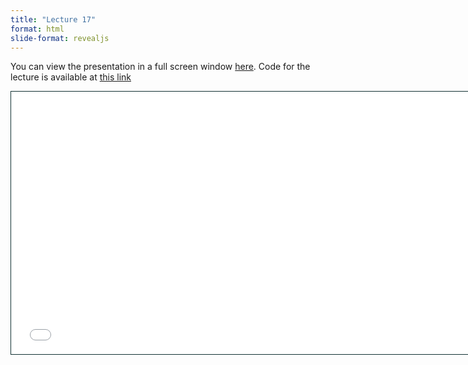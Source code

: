 ```yaml
---
title: "Lecture 17"
format: html
slide-format: revealjs
---
```


You can view the presentation in a full screen window [here](raw_slides/slides_17.html){target="_blank"}.
Code for the lecture is available at [this link](../lectures/lecture17.qmd)

<div>

```{=html}
<iframe class="slide-deck" src="raw_slides/slides_17.html" height="420" width="747" style="border: 1px solid #123233;"></iframe>
```

</div>

